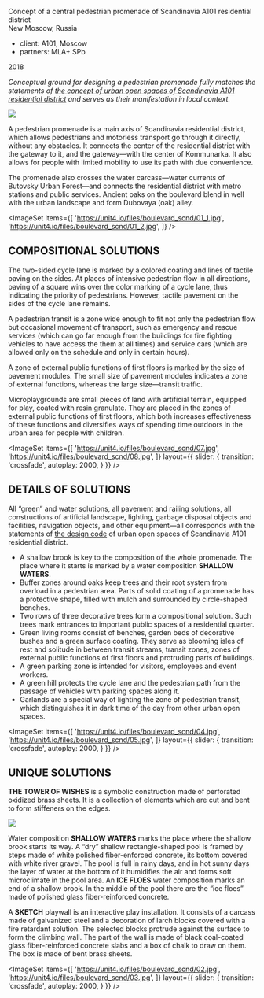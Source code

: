 

<Title>BOULEVARD : : SCANDINAVIA RESIDENTIAL DISTRICT</Title>

Concept of a central pedestrian promenade of Scandinavia A101 residential district <br/>
New Moscow, Russia

- client: А101, Moscow
- partners: MLA+ SPb

2018

_Conceptual ground for designing a pedestrian promenade fully matches the statements of [the concept of urban open spaces of Scandinavia A101 residential district](/repository/gb_scnd) and serves as their manifestation in local context._

<Image src='https://unit4.io/files/boulevard_scnd/boulevard.jpg'/>

A pedestrian promenade is a main axis of Scandinavia residential district, which allows pedestrians and motorless transport go through it directly, without any obstacles. It connects the center of the residential district with the gateway to it, and the gateway—with the center of Kommunarka. It also allows for people with limited mobility to use its path with due convenience. 

The promenade also crosses the water carcass—water currents of Butovsky Urban Forest—and connects the residential district with metro stations and public services. Ancient oaks on the boulevard blend in well with the urban landscape and form Dubovaya (oak) alley.

<ImageSet
    items={[
        'https://unit4.io/files/boulevard_scnd/01_1.jpg',
        'https://unit4.io/files/boulevard_scnd/01_2.jpg',
    ]}
/>

## COMPOSITIONAL SOLUTIONS

The two-sided cycle lane is marked by a colored coating and lines of tactile paving on the sides. At places of intensive pedestrian flow in all directions, paving of a square wins over the color marking of a cycle lane, thus indicating the priority of pedestrians. However, tactile pavement on the sides of the cycle lane remains.

A pedestrian transit is a zone wide enough to fit not only the pedestrian flow but occasional movement of transport, such as emergency and rescue services (which can go far enough from the buildings for fire fighting vehicles to have access the them at all times) and service cars (which are allowed only on the schedule and only in certain hours).

A zone of external public functions of first floors is marked by the size of pavement modules. The small size of pavement modules indicates a zone of external functions, whereas the large size—transit traffic.

Microplaygrounds are small pieces of land with artificial terrain, equipped for play, coated with resin granulate. They are placed in the zones of external public functions of first floors, which both increases effectiveness of these functions and diversifies ways of spending time outdoors in the urban area for people with children.

<ImageSet
    items={[
        'https://unit4.io/files/boulevard_scnd/07.jpg',
        'https://unit4.io/files/boulevard_scnd/08.jpg',
    ]}
    layout={{
        slider: {
            transition: 'crossfade',
            autoplay: 2000,
        }
    }}
/>

## DETAILS OF SOLUTIONS

All “green” and water solutions, all pavement and railing solutions, all constructions of artificial landscape, lighting, garbage disposal objects and facilities, navigation objects, and other equipment—all corresponds with the statements of [the design code](/repository/dc_scnd) of urban open spaces of Scandinavia A101 residential district.

- A shallow brook is key to the composition of the whole promenade. The place where it starts is marked by a water composition **SHALLOW WATERS**.
- Buffer zones around oaks keep trees and their root system from overload in a pedestrian area. Parts of solid coating of a promenade has a protective shape, filled with mulch and surrounded by circle-shaped benches.
- Two rows of three decorative trees form a compositional solution. Such trees mark entrances to important public spaces of a residential quarter.
- Green living rooms consist of benches, garden beds of decorative bushes and a green surface coating. They serve as blooming isles of rest and solitude in between transit streams, transit zones, zones of external public functions of first floors and protruding parts of buildings.
- A green parking zone is intended for visitors, employees and event workers.
- A green hill protects the cycle lane and the pedestrian path from the passage of vehicles with parking spaces along it.
- Garlands are a special way of lighting the zone of pedestrian transit, which distinguishes it in dark time of the day from other urban open spaces. 

<ImageSet
    items={[
        'https://unit4.io/files/boulevard_scnd/04.jpg',
        'https://unit4.io/files/boulevard_scnd/05.jpg',
    ]}
    layout={{
        slider: {
            transition: 'crossfade',
            autoplay: 2000,
        }
    }}
/>

## UNIQUE SOLUTIONS

**THE TOWER OF WISHES** is a symbolic construction made of perforated oxidized brass sheets. It is a collection of elements which are cut and bent to form stiffeners on the edges.

<Image src='https://unit4.io/files/boulevard_scnd/06.jpg'/>

Water composition **SHALLOW WATERS** marks the place where the shallow brook starts its way. A “dry” shallow rectangle-shaped pool is framed by steps made of white polished fiber-enforced concrete, its bottom covered with white river gravel. The pool is full in rainy days, and in hot sunny days the layer of water at the bottom of it humidifies the air and forms soft microclimate in the pool area. An **ICE FLOES** water composition marks an end of a shallow brook. In the middle of the pool there are the “ice floes” made of polished glass fiber-reinforced concrete.

A **SKETCH** playwall is an interactive play installation. It consists of a carcass made of galvanized steel and a decoration of larch blocks covered with a fire retardant solution. The selected blocks protrude against the surface to form the climbing wall. The part of the wall is made of black coal-coated glass fiber-reinforced concrete slabs and a box of chalk to draw on them. The box is made of bent brass sheets.

<ImageSet
    items={[
        'https://unit4.io/files/boulevard_scnd/02.jpg',
        'https://unit4.io/files/boulevard_scnd/03.jpg',
    ]}
    layout={{
        slider: {
            transition: 'crossfade',
            autoplay: 2000,
        }
    }}
/>